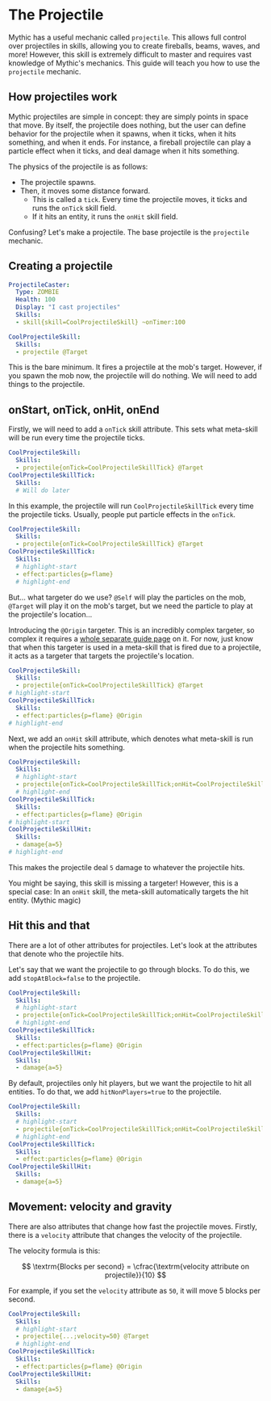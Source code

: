 # The Projectile

Mythic has a useful mechanic called `projectile`. This allows full control over projectiles in skills, allowing you to create fireballs, beams, waves, and more!
However, this skill is extremely difficult to master and requires vast knowledge of Mythic's mechanics. This guide will teach you how to use the `projectile` mechanic.

## How projectiles work

Mythic projectiles are simple in concept: they are simply points in space that move.
By itself, the projectile does nothing, but the user can define behavior for the projectile when it spawns, when it ticks, when it hits something, and when it ends. For instance, a fireball projectile can play a particle effect when it ticks, and deal damage when it hits something.

The physics of the projectile is as follows:

- The projectile spawns.
- Then, it moves some distance forward.
  - This is called a `tick`. Every time the projectile moves, it ticks and runs the `onTick` skill field.
  - If it hits an entity, it runs the `onHit` skill field.

Confusing? Let's make a projectile. The base projectile is the `projectile` mechanic.

## Creating a projectile

```yml title="/plugins/MythicMobs/Mobs/ProjectileCaster.yml"
ProjectileCaster:
  Type: ZOMBIE
  Health: 100
  Display: "I cast projectiles"
  Skills:
  - skill{skill=CoolProjectileSkill} ~onTimer:100
```

```yml title="/plugins/MythicMobs/Skills/CoolProjectileSkill.yml"
CoolProjectileSkill:
  Skills:
  - projectile @Target
```

This is the bare minimum. It fires a projectile at the mob's target. However, if you spawn the mob now, the projectile will do nothing. We will need to add things to the projectile.

## onStart, onTick, onHit, onEnd

Firstly, we will need to add a `onTick` skill attribute. This sets what meta-skill will be run every time the projectile ticks.

```yml
CoolProjectileSkill:
  Skills:
  - projectile{onTick=CoolProjectileSkillTick} @Target
CoolProjectileSkillTick:
  Skills:
  # Will do later
```

In this example, the projectile will run `CoolProjectileSkillTick` every time the projectile ticks. Usually, people put particle effects in the `onTick`.

```yml
CoolProjectileSkill:
  Skills:
  - projectile{onTick=CoolProjectileSkillTick} @Target
CoolProjectileSkillTick:
  Skills:
  # highlight-start
  - effect:particles{p=flame}
  # highlight-end
```

But... what targeter do we use? `@Self` will play the particles on the mob, `@Target` will play it on the mob's target, but we need the particle to play at the projectile's location...

Introducing the `@Origin` targeter. This is an incredibly complex targeter, so complex it requires a [whole separate guide page](./The%20Origin%20Targeter) on it. For now, just know that when this targeter is used in a meta-skill that is fired due to a projectile, it acts as a targeter that targets the projectile's location.

```yml
CoolProjectileSkill:
  Skills:
  - projectile{onTick=CoolProjectileSkillTick} @Target
# highlight-start
CoolProjectileSkillTick:
  Skills:
  - effect:particles{p=flame} @Origin
# highlight-end
```

Next, we add an `onHit` skill attribute, which denotes what meta-skill is run when the projectile hits something.

```yml
CoolProjectileSkill:
  Skills:
  # highlight-start
  - projectile{onTick=CoolProjectileSkillTick;onHit=CoolProjectileSkillHit} @Target
  # highlight-end
CoolProjectileSkillTick:
  Skills:
  - effect:particles{p=flame} @Origin
# highlight-start
CoolProjectileSkillHit:
  Skills:
  - damage{a=5}
# highlight-end
```

This makes the projectile deal `5` damage to whatever the projectile hits.

You might be saying, this skill is missing a targeter! However, this is a special case: In an `onHit` skill, the meta-skill automatically targets the hit entity. (Mythic magic)

## Hit this and that

There are a lot of other attributes for projectiles. Let's look at the attributes that denote who the projectile hits.

Let's say that we want the projectile to go through blocks. To do this, we add `stopAtBlock=false` to the projectile.

```yml
CoolProjectileSkill:
  Skills:
  # highlight-start
  - projectile{onTick=CoolProjectileSkillTick;onHit=CoolProjectileSkillHit;stopAtBlock=false} @Target
  # highlight-end
CoolProjectileSkillTick:
  Skills:
  - effect:particles{p=flame} @Origin
CoolProjectileSkillHit:
  Skills:
  - damage{a=5}
```

By default, projectiles only hit players, but we want the projectile to hit all entities. To do that, we add `hitNonPlayers=true` to the projectile.

```yml
CoolProjectileSkill:
  Skills:
  # highlight-start
  - projectile{onTick=CoolProjectileSkillTick;onHit=CoolProjectileSkillHit;stopAtBlock=false;hitNonPlayers=true} @Target
  # highlight-end
CoolProjectileSkillTick:
  Skills:
  - effect:particles{p=flame} @Origin
CoolProjectileSkillHit:
  Skills:
  - damage{a=5}
```

## Movement: velocity and gravity

There are also attributes that change how fast the projectile moves. Firstly, there is a `velocity` attribute that changes the velocity of the projectile.

The velocity formula is this:

$$
\textrm{Blocks per second} = \cfrac{\textrm{velocity attribute on projectile}}{10}
$$

For example, if you set the `velocity` attribute as `50`, it will move 5 blocks per second.

```yml
CoolProjectileSkill:
  Skills:
  # highlight-start
  - projectile{...;velocity=50} @Target
  # highlight-end
CoolProjectileSkillTick:
  Skills:
  - effect:particles{p=flame} @Origin
CoolProjectileSkillHit:
  Skills:
  - damage{a=5}
```
